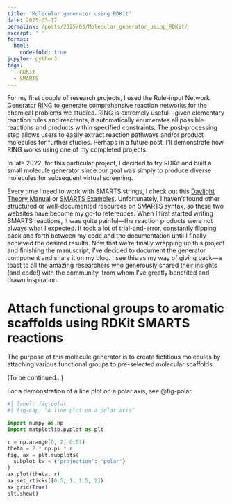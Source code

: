 ---
title: 'Molecular generator using RDKit'
date: 2025-03-17
permalink: /posts/2025/03/Molecular_generator_using_RDKit/
excerpt: ' '
format:
  html:
    code-fold: true
jupyter: python3
tags:
  - RDKit
  - SMARTS
---

For my first couple of research projects, I used the Rule-input Network Generator [RING](https://conservancy.umn.edu/items/08233e5e-d6da-4a01-bdbb-85fa09c5a95b) to generate comprehensive reaction networks for the chemical problems we studied. RING is extremely useful—given elementary reaction rules and reactants, it automatically enumerates all possible reactions and products within specified constraints. The post-processing step allows users to easily extract reaction pathways and/or product molecules for further studies. Perhaps in a future post, I'll demonstrate how RING works using one of my completed projects.

In late 2022, for this particular project, I decided to try RDKit and built a small molecule generator since our goal was simply to produce diverse molecules for subsequent virtual screening.

Every time I need to work with SMARTS strings, I check out this [Daylight Theory Manual](https://www.daylight.com/dayhtml/doc/theory/theory.smarts.html) or [SMARTS Examples](https://www.daylight.com/dayhtml_tutorials/languages/smarts/smarts_examples.html). Unfortunately, I haven't found other structured or well-documented resources on SMARTS syntax, so these two websites have become my go-to references. When I first started writing SMARTS reactions, it was quite painful—the reaction products were not always what I expected. It took a lot of trial-and-error, constantly flipping back and forth between my code and the documentation until I finally achieved the desired results. Now that we're finally wrapping up this project and finishing the manuscript, I've decided to document the generator component and share it on my blog. I see this as my way of giving back—a toast to all the amazing researchers who generously shared their insights (and code!) with the community, from whom I’ve greatly benefited and drawn inspiration.



Attach functional groups to aromatic scaffolds using RDKit SMARTS reactions
======

The purpose of this molecule generator is to create fictitious molecules by attaching various functional groups to pre-selected molecular scaffolds.

(To be continued...)



For a demonstration of a line plot on a polar axis, see @fig-polar.

```{python}
#| label: fig-polar
#| fig-cap: "A line plot on a polar axis"

import numpy as np
import matplotlib.pyplot as plt

r = np.arange(0, 2, 0.01)
theta = 2 * np.pi * r
fig, ax = plt.subplots(
  subplot_kw = {'projection': 'polar'} 
)
ax.plot(theta, r)
ax.set_rticks([0.5, 1, 1.5, 2])
ax.grid(True)
plt.show()
```